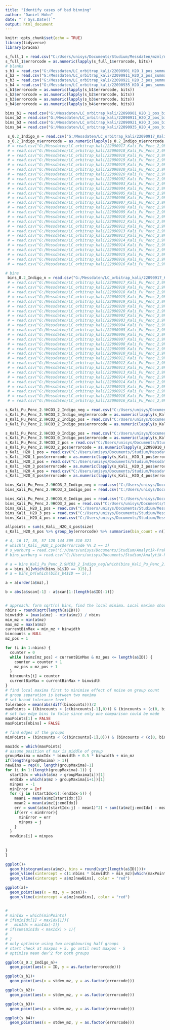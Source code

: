 ```yaml
---
title: "Identify cases of bad binning"
author: "Daniel Höhn"
date: "`r Sys.Date()`"
output: html_document
---
```


```r
knitr::opts_chunk$set(echo = TRUE)
library(tidyverse)
library(pracma)
```

```r
s_full_1 = read.csv("C:/Users/unisys/Documents/Studium/Messdaten/mzml/AquaFlow_MS1/210229_C1_S1_W_MI_1_pos_summary.csv")
s_full_1$errorcode = as.numeric(lapply(s_full_1$errorcode, bits))
# blanks
s_b1 = read.csv("G:/Messdaten/LC_orbitrap_kali/22090901_H2O_1_pos_summary.csv")
s_b2 = read.csv("G:/Messdaten/LC_orbitrap_kali/22090911_H2O_2_pos_summary.csv")
s_b3 = read.csv("G:/Messdaten/LC_orbitrap_kali/22090921_H2O_3_pos_summary.csv")
s_b4 = read.csv("G:/Messdaten/LC_orbitrap_kali/22090935_H2O_4_pos_summary.csv")
s_b1$errorcode = as.numeric(lapply(s_b1$errorcode, bits))
s_b2$errorcode = as.numeric(lapply(s_b2$errorcode, bits))
s_b3$errorcode = as.numeric(lapply(s_b3$errorcode, bits))
s_b4$errorcode = as.numeric(lapply(s_b4$errorcode, bits))

bins_b1 = read.csv("G:/Messdaten/LC_orbitrap_kali/22090901_H2O_1_pos_bins.csv")
bins_b2 = read.csv("G:/Messdaten/LC_orbitrap_kali/22090911_H2O_2_pos_bins.csv")
bins_b3 = read.csv("G:/Messdaten/LC_orbitrap_kali/22090921_H2O_3_pos_bins.csv")
bins_b4 = read.csv("G:/Messdaten/LC_orbitrap_kali/22090935_H2O_4_pos_bins.csv")

 s_0.2_Indigo_n = read.csv("G:/Messdaten/LC_orbitrap_kali/22090917_Kali_Pu_Penc_2,9HCO3_0,2_Indigo_neg_summary.csv")
 s_0.2_Indigo_n$errorcode = as.numeric(lapply(s_0.2_Indigo_n$errorcode, bits))
 # = read.csv("G:/Messdaten/LC_orbitrap_kali/22090917_Kali_Pu_Penc_2,9HCO3_0,2_Indigo_pos_summary.csv")
 # = read.csv("G:/Messdaten/LC_orbitrap_kali/22090918_Kali_Pu_Penc_2,9HCO3_0,5_Indigo_neg_summary.csv")
 # = read.csv("G:/Messdaten/LC_orbitrap_kali/22090918_Kali_Pu_Penc_2,9HCO3_0,5_Indigo_pos_summary.csv")
 # = read.csv("G:/Messdaten/LC_orbitrap_kali/22090919_Kali_Pu_Penc_2,9HCO3_1_Indigo_neg_summary.csv")
 # = read.csv("G:/Messdaten/LC_orbitrap_kali/22090919_Kali_Pu_Penc_2,9HCO3_1_Indigo_pos_summary.csv")
 # = read.csv("G:/Messdaten/LC_orbitrap_kali/22090920_Kali_Pu_Penc_2,9HCO3_2_Indigo_neg_summary.csv")
 # = read.csv("G:/Messdaten/LC_orbitrap_kali/22090920_Kali_Pu_Penc_2,9HCO3_2_Indigo_pos_summary.csv")
 # = read.csv("G:/Messdaten/LC_orbitrap_kali/22090902_Kali_Pu_Penc_2,9HCO3_0_pos_summary.csv")
 # = read.csv("G:/Messdaten/LC_orbitrap_kali/22090903_Kali_Pu_Penc_2,9HCO3_0,01_pos_summary.csv")
 # = read.csv("G:/Messdaten/LC_orbitrap_kali/22090904_Kali_Pu_Penc_2,9HCO3_0,02_pos_summary.csv")
 # = read.csv("G:/Messdaten/LC_orbitrap_kali/22090905_Kali_Pu_Penc_2,9HCO3_0,05_pos_summary.csv")
 # = read.csv("G:/Messdaten/LC_orbitrap_kali/22090906_Kali_Pu_Penc_2,9HCO3_0,1_pos_summary.csv")
 # = read.csv("G:/Messdaten/LC_orbitrap_kali/22090907_Kali_Pu_Penc_2,9HCO3_0,2_pos_summary.csv")
 # = read.csv("G:/Messdaten/LC_orbitrap_kali/22090908_Kali_Pu_Penc_2,9HCO3_0,5_pos_summary.csv")
 # = read.csv("G:/Messdaten/LC_orbitrap_kali/22090909_Kali_Pu_Penc_2,9HCO3_1_pos_summary.csv")
 # = read.csv("G:/Messdaten/LC_orbitrap_kali/22090910_Kali_Pu_Penc_2,9HCO3_2_pos_summary.csv")
 # = read.csv("G:/Messdaten/LC_orbitrap_kali/22090912_Kali_Pu_Penc_2,9HCO3_0_Indigo_neg_summary.csv")
 # = read.csv("G:/Messdaten/LC_orbitrap_kali/22090912_Kali_Pu_Penc_2,9HCO3_0_Indigo_pos_summary.csv")
 # = read.csv("G:/Messdaten/LC_orbitrap_kali/22090913_Kali_Pu_Penc_2,9HCO3_0,01_Indigo_neg_summary.csv")
 # = read.csv("G:/Messdaten/LC_orbitrap_kali/22090913_Kali_Pu_Penc_2,9HCO3_0,01_Indigo_pos_summary.csv")
 # = read.csv("G:/Messdaten/LC_orbitrap_kali/22090914_Kali_Pu_Penc_2,9HCO3_0,02_Indigo_neg_summary.csv")
 # = read.csv("G:/Messdaten/LC_orbitrap_kali/22090914_Kali_Pu_Penc_2,9HCO3_0,02_Indigo_pos_summary.csv")
 # = read.csv("G:/Messdaten/LC_orbitrap_kali/22090915_Kali_Pu_Penc_2,9HCO3_0,05_Indigo_neg_summary.csv")
 # = read.csv("G:/Messdaten/LC_orbitrap_kali/22090915_Kali_Pu_Penc_2,9HCO3_0,05_Indigo_pos_summary.csv")
 # = read.csv("G:/Messdaten/LC_orbitrap_kali/22090916_Kali_Pu_Penc_2,9HCO3_0,1_Indigo_neg_summary.csv")
 # = read.csv("G:/Messdaten/LC_orbitrap_kali/22090916_Kali_Pu_Penc_2,9HCO3_0,1_Indigo_pos_summary.csv")

# bins
 bins_0.2_Indigo_n = read.csv("G:/Messdaten/LC_orbitrap_kali/22090917_Kali_Pu_Penc_2,9HCO3_0,2_Indigo_neg_bins.csv")
 # = read.csv("G:/Messdaten/LC_orbitrap_kali/22090917_Kali_Pu_Penc_2,9HCO3_0,2_Indigo_pos_bins.csv")
 # = read.csv("G:/Messdaten/LC_orbitrap_kali/22090918_Kali_Pu_Penc_2,9HCO3_0,5_Indigo_neg_bins.csv")
 # = read.csv("G:/Messdaten/LC_orbitrap_kali/22090918_Kali_Pu_Penc_2,9HCO3_0,5_Indigo_pos_bins.csv")
 # = read.csv("G:/Messdaten/LC_orbitrap_kali/22090919_Kali_Pu_Penc_2,9HCO3_1_Indigo_neg_bins.csv")
 # = read.csv("G:/Messdaten/LC_orbitrap_kali/22090919_Kali_Pu_Penc_2,9HCO3_1_Indigo_pos_bins.csv")
 # = read.csv("G:/Messdaten/LC_orbitrap_kali/22090920_Kali_Pu_Penc_2,9HCO3_2_Indigo_neg_bins.csv")
 # = read.csv("G:/Messdaten/LC_orbitrap_kali/22090920_Kali_Pu_Penc_2,9HCO3_2_Indigo_pos_bins.csv")
 # = read.csv("G:/Messdaten/LC_orbitrap_kali/22090902_Kali_Pu_Penc_2,9HCO3_0_pos_bins.csv")
 # = read.csv("G:/Messdaten/LC_orbitrap_kali/22090903_Kali_Pu_Penc_2,9HCO3_0,01_pos_bins.csv")
 # = read.csv("G:/Messdaten/LC_orbitrap_kali/22090904_Kali_Pu_Penc_2,9HCO3_0,02_pos_bins.csv")
 # = read.csv("G:/Messdaten/LC_orbitrap_kali/22090905_Kali_Pu_Penc_2,9HCO3_0,05_pos_bins.csv")
 # = read.csv("G:/Messdaten/LC_orbitrap_kali/22090906_Kali_Pu_Penc_2,9HCO3_0,1_pos_bins.csv")
 # = read.csv("G:/Messdaten/LC_orbitrap_kali/22090907_Kali_Pu_Penc_2,9HCO3_0,2_pos_bins.csv")
 # = read.csv("G:/Messdaten/LC_orbitrap_kali/22090908_Kali_Pu_Penc_2,9HCO3_0,5_pos_bins.csv")
 # = read.csv("G:/Messdaten/LC_orbitrap_kali/22090909_Kali_Pu_Penc_2,9HCO3_1_pos_bins.csv")
 # = read.csv("G:/Messdaten/LC_orbitrap_kali/22090910_Kali_Pu_Penc_2,9HCO3_2_pos_bins.csv")
 # = read.csv("G:/Messdaten/LC_orbitrap_kali/22090912_Kali_Pu_Penc_2,9HCO3_0_Indigo_neg_bins.csv")
 # = read.csv("G:/Messdaten/LC_orbitrap_kali/22090912_Kali_Pu_Penc_2,9HCO3_0_Indigo_pos_bins.csv")
 # = read.csv("G:/Messdaten/LC_orbitrap_kali/22090913_Kali_Pu_Penc_2,9HCO3_0,01_Indigo_neg_bins.csv")
 # = read.csv("G:/Messdaten/LC_orbitrap_kali/22090913_Kali_Pu_Penc_2,9HCO3_0,01_Indigo_pos_bins.csv")
 # = read.csv("G:/Messdaten/LC_orbitrap_kali/22090914_Kali_Pu_Penc_2,9HCO3_0,02_Indigo_neg_bins.csv")
 # = read.csv("G:/Messdaten/LC_orbitrap_kali/22090914_Kali_Pu_Penc_2,9HCO3_0,02_Indigo_pos_bins.csv")
 # = read.csv("G:/Messdaten/LC_orbitrap_kali/22090915_Kali_Pu_Penc_2,9HCO3_0,05_Indigo_neg_bins.csv")
 # = read.csv("G:/Messdaten/LC_orbitrap_kali/22090915_Kali_Pu_Penc_2,9HCO3_0,05_Indigo_pos_bins.csv")
 # = read.csv("G:/Messdaten/LC_orbitrap_kali/22090916_Kali_Pu_Penc_2,9HCO3_0,1_Indigo_neg_bins.csv")
 # = read.csv("G:/Messdaten/LC_orbitrap_kali/22090916_Kali_Pu_Penc_2,9HCO3_0,1_Indigo_pos_bins.csv")
```

```r
s_Kali_Pu_Penc_2.9HCO3_2_Indigo_neg = read.csv("C:/Users/unisys/Documents/Studium/Messdaten/LCMS_pressure_error/22090920_Kali_Pu_Penc_2,9HCO3_2_Indigo_neg_summary.csv")
s_Kali_Pu_Penc_2.9HCO3_2_Indigo_neg$errorcode = as.numeric(lapply(s_Kali_Pu_Penc_2.9HCO3_2_Indigo_neg$errorcode, bits))
s_Kali_Pu_Penc_2.9HCO3_2_Indigo_pos = read.csv("C:/Users/unisys/Documents/Studium/Messdaten/LCMS_pressure_error/22090920_Kali_Pu_Penc_2,9HCO3_2_Indigo_pos_summary.csv")
s_Kali_Pu_Penc_2.9HCO3_2_Indigo_pos$errorcode = as.numeric(lapply(s_Kali_Pu_Penc_2.9HCO3_2_Indigo_pos$errorcode, bits))

s_Kali_Pu_Penc_2.9HCO3_0_Indigo_pos = read.csv("C:/Users/unisys/Documents/Studium/Messdaten/LCMS_pressure_error/22090912_Kali_Pu_Penc_2,9HCO3_0_Indigo_pos_summary.csv")
s_Kali_Pu_Penc_2.9HCO3_0_Indigo_pos$errorcode = as.numeric(lapply(s_Kali_Pu_Penc_2.9HCO3_0_Indigo_pos$errorcode, bits))
s_Kali_Pu_Penc_2.9HCO3_2_pos = read.csv("C:/Users/unisys/Documents/Studium/Messdaten/LCMS_pressure_error/22090910_Kali_Pu_Penc_2,9HCO3_2_pos_summary.csv")
s_Kali_Pu_Penc_2.9HCO3_2_pos$errorcode = as.numeric(lapply(s_22090910_Kali_Pu_Penc_2.9HCO3_2_pos$errorcode, bits))
s_Kali__H2O_1_pos = read.csv("C:/Users/unisys/Documents/Studium/Messdaten/LCMS_pressure_error/22090901_H2O_1_pos_summary.csv")
s_Kali__H2O_1_pos$errorcode = as.numeric(lapply(s_Kali__H2O_1_pos$errorcode, bits))
s_Kali__H2O_3_pos = read.csv("C:/Users/unisys/Documents/Studium/Messdaten/LCMS_pressure_error/22090921_H2O_3_pos_summary.csv")
s_Kali__H2O_3_pos$errorcode = as.numeric(lapply(s_Kali__H2O_3_pos$errorcode, bits))
s_Kali__H2O_4_pos = read.csv("C:/Users/unisys/Documents/Studium/Messdaten/LCMS_pressure_error/22090935_H2O_4_pos_summary.csv")
s_Kali__H2O_4_pos$errorcode = as.numeric(lapply(s_Kali__H2O_4_pos$errorcode, bits))

bins_Kali_Pu_Penc_2.9HCO3_2_Indigo_neg = read.csv("C:/Users/unisys/Documents/Studium/Messdaten/LCMS_pressure_error/22090920_Kali_Pu_Penc_2,9HCO3_2_Indigo_neg_bins.csv")
bins_Kali_Pu_Penc_2.9HCO3_2_Indigo_pos = read.csv("C:/Users/unisys/Documents/Studium/Messdaten/LCMS_pressure_error/22090920_Kali_Pu_Penc_2,9HCO3_2_Indigo_pos_bins.csv")

bins_Kali_Pu_Penc_2.9HCO3_0_Indigo_pos = read.csv("C:/Users/unisys/Documents/Studium/Messdaten/LCMS_pressure_error/22090912_Kali_Pu_Penc_2,9HCO3_0_Indigo_pos_bins.csv")
bins_Kali_Pu_Penc_2.9HCO3_2_pos = read.csv("C:/Users/unisys/Documents/Studium/Messdaten/LCMS_pressure_error/22090910_Kali_Pu_Penc_2,9HCO3_2_pos_bins.csv")
bins_Kali__H2O_1_pos = read.csv("C:/Users/unisys/Documents/Studium/Messdaten/LCMS_pressure_error/22090901_H2O_1_pos_bins.csv")
bins_Kali__H2O_3_pos = read.csv("C:/Users/unisys/Documents/Studium/Messdaten/LCMS_pressure_error/22090921_H2O_3_pos_bins.csv")
bins_Kali__H2O_4_pos = read.csv("C:/Users/unisys/Documents/Studium/Messdaten/LCMS_pressure_error/22090935_H2O_4_pos_bins.csv")

allpoints = sum(s_Kali__H2O_4_pos$size)
s_Kali__H2O_4_pos %>% group_by(errorcode) %>% summarise(bin_count = n(), perc_dataset = round(sum(size) / allpoints * 100, digits = 2), ratio = round(sum(size)/n(), digits = 2), DQSC = mean(DQSC_min), meanDQS = mean(DQSB_scaled)) 


```

```r
# 4, 16 17, 38, 57 128 144 309 310 321
# which(s_Kali__H2O_1_pos$errorcode %% 2 == 1)
# s_warburg = read.csv("C:/Users/unisys/Documents/Studium/Analytik-Praktikum/warburg_summary.csv")
# bins_warburg = read.csv("C:/Users/unisys/Documents/Studium/Analytik-Praktikum/warburg_bins.csv")

# a = bins_Kali_Pu_Penc_2.9HCO3_2_Indigo_neg[which(bins_Kali_Pu_Penc_2.9HCO3_2_Indigo_neg$ID == 321),]
a = bins_b1[which(bins_b1$ID == 315),]
# a = bins_b4[which(bins_b4$ID == 5),]

a = a[order(a$mz),]

b = abs(a$scan[-1] - a$scan[1:(length(a$ID)-1)])


# approach: form sqrt(n) bins, find the local minima. Local maxima should be num(minima) -1
nbins = round(sqrt(length(a$ID)))
binwidth = (max(a$mz) - min(a$mz)) / nbins
min_mz = min(a$mz)
max_mz = max(a$mz)
currentBinMax = min_mz + binwidth
bincounts = NULL
mz_pos = 1

for (i in 1:nbins) {
  counter = 0
  while (a$mz[mz_pos] < currentBinMax & mz_pos <= length(a$ID)) {
    counter = counter + 1
    mz_pos = mz_pos + 1
  }
  bincounts[i] = counter
  currentBinMax = currentBinMax + binwidth
}
# find local maxima first to minimise effect of noise on group count
# group separation is between two maxima
# set broad tolerance level
tolerance = mean(abs(diff(bincounts)))/2
maxPoints = ((bincounts > (c(bincounts[-1],0))) & (bincounts > (c(0, bincounts[-nbins]))) | (bincounts > (c(bincounts[-1],0) + tolerance)) & (bincounts > (c(0, bincounts[-nbins]) + tolerance)))
# set two edge bins to false since only one comparison could be made
maxPoints[1] = FALSE
maxPoints[nbins] = FALSE

# find edges of the groups
minPoints = (bincounts < (c(bincounts[-1],0))) & (bincounts < (c(0, bincounts[-nbins])))

maxIdx = which(maxPoints)
# assume position of max is middle of group
groupMaxima = maxIdx * binwidth + 0.5 * binwidth + min_mz
if(length(groupMaxima) > 1){
newBins = rep(0, length(groupMaxima)-1)
for (i in 1:(length(groupMaxima)-1)) {
  startIdx = which(a$mz > groupMaxima[i])[1]
  endIdx = which(a$mz > groupMaxima[i+1])[1]
  minpos = -1
  minError = Inf
  for (j in (startIdx+5):(endIdx-5)) {
    mean1 = mean(a$mz[startIdx:j])
    mean2 = mean(a$mz[j:endIdx])
    err = sum((a$mz[startIdx:j] - mean1)^2) + sum((a$mz[j:endIdx] - mean2)^2)
    if(err < minError){
      minError = err
      minpos = j
    }
  }
  newBins[i] = minpos
  
  
}
}

ggplot()+
  geom_histogram(aes(a$mz), bins = round(sqrt(length(a$ID))))+
  geom_vline(xintercept = c(1:nbins * binwidth + min_mz)[which(maxPoints)])+
  geom_vline(xintercept = a$mz[newBins], color = "red")

ggplot(a)+
  geom_point(aes(x = mz, y = scan))+
  geom_vline(xintercept = a$mz[newBins], color = "red")


# 
# minIdx = which(minPoints)
# if(minIdx[1] < maxIdx[1]){
#   minIdx = minIdx[-1]}
# if(sum(minIdx < maxIdx) > 1){
#     
# }
# only optimise using two neighbouring half groups
# start check at maxpos + 5, go until next maxpos - 5
# optimise mean dev^2 for both groups
```

```r
ggplot(s_0.2_Indigo_n)+
  geom_point(aes(x = ID, y = as.factor(errorcode)))

ggplot(s_b1)+
  geom_point(aes(x = stdev_mz, y = as.factor(errorcode)))

ggplot(s_b2)+
  geom_point(aes(x = stdev_mz, y = as.factor(errorcode)))

ggplot(s_b3)+
  geom_point(aes(x = stdev_mz, y = as.factor(errorcode)))

ggplot(s_b4)+
  geom_point(aes(x = stdev_mz, y = as.factor(errorcode)))
```


